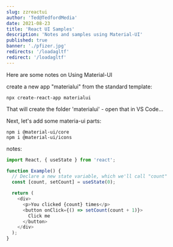 ```yaml
---
slug: zzreactui 
author: 'Ted@TedfordMedia'
date: 2021-08-23
title: 'React UI Samples'
description: 'Notes and samples using Material-UI'
published: true
banner: './pfizer.jpg' 
redirects: '/loadagltf'
redirect: '/loadagltf'
---
```


 
<Layout>

Here are some notes on Using Material-UI  

create a new app "materialui" from the standard template:
```terminal
npx create-react-app materialui

```

That will create the folder 'materialui' - open that in VS Code...  

Next, let's add some materia-ui parts:

```terminal
npm i @material-ui/core
npm i @material-ui/icons

```

notes:

```javascript
import React, { useState } from 'react';

function Example() {
  // Declare a new state variable, which we'll call "count"
  const [count, setCount] = useState(0);

  return (
    <div>
      <p>You clicked {count} times</p>
      <button onClick={() => setCount(count + 1)}>
        Click me
      </button>
    </div>
  );
}
```


</Layout>  
 